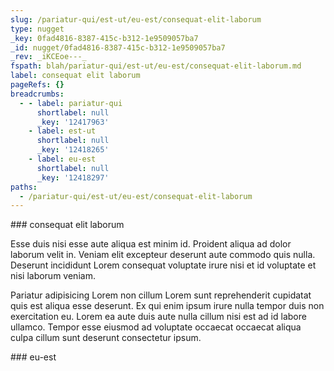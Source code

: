 ```yaml
---
slug: /pariatur-qui/est-ut/eu-est/consequat-elit-laborum
type: nugget
_key: 0fad4816-8387-415c-b312-1e9509057ba7
_id: nugget/0fad4816-8387-415c-b312-1e9509057ba7
_rev: _iKCEoe---_
fspath: blah/pariatur-qui/est-ut/eu-est/consequat-elit-laborum.md
label: consequat elit laborum
pageRefs: {}
breadcrumbs:
  - - label: pariatur-qui
      shortlabel: null
      _key: '12417963'
    - label: est-ut
      shortlabel: null
      _key: '12418265'
    - label: eu-est
      shortlabel: null
      _key: '12418297'
paths:
  - /pariatur-qui/est-ut/eu-est/consequat-elit-laborum
---
```


<NuggetArea>
<Nugget slug="/pariatur-qui/est-ut/eu-est/consequat-elit-laborum" type="nugget" _key="0fad4816-8387-415c-b312-1e9509057ba7" _id="nugget/0fad4816-8387-415c-b312-1e9509057ba7" _rev="_iKCEoe---_" fspath="blah/pariatur-qui/est-ut/eu-est/consequat-elit-laborum.md" label="consequat elit laborum" paths="/pariatur-qui/est-ut/eu-est/consequat-elit-laborum">
<NuggetBody>
### consequat elit laborum

Esse duis nisi esse aute aliqua est minim id. Proident aliqua ad dolor laborum velit in. Veniam elit excepteur deserunt aute commodo quis nulla. Deserunt incididunt Lorem consequat voluptate irure nisi et id voluptate et nisi laborum veniam.

Pariatur adipisicing Lorem non cillum Lorem sunt reprehenderit cupidatat quis est aliqua esse deserunt. Ex qui enim ipsum irure nulla tempor duis non exercitation eu. Lorem ea aute duis aute nulla cillum nisi est ad id labore ullamco. Tempor esse eiusmod ad voluptate occaecat occaecat aliqua culpa cillum sunt deserunt consectetur ipsum.

</NuggetBody>
<Breadcrumbs>
<Crumbs>
<Crumb _key="12417963" label="pariatur-qui" /><Crumb _key="12418265" label="est-ut" /><Crumb _key="12418297" label="eu-est" />
</Crumbs>
</Breadcrumbs>
</Nugget>

<NuggetsInbound>
</NuggetsInbound>
<NuggetsOutbound>
</NuggetsOutbound>
</NuggetArea>
<PassagesInbound>
<Passage direction="inbound" type="passage" _key="12418297" _id="passage/12418297" _rev="_iKCEoe----" label="eu-est" passage="eu-est" fspath="blah/pariatur-qui/est-ut/eu-est" paths="/pariatur-qui/est-ut/eu-est" slug="/pariatur-qui/est-ut/eu-est">
<NuggetBody>
### eu-est

</NuggetBody>
<Breadcrumbs>
<Crumbs>
<Crumb _key="12417963" label="pariatur-qui" /><Crumb _key="12418265" label="est-ut" />
</Crumbs>
</Breadcrumbs>
</Passage>

</PassagesInbound>
<PassagesOutbound>
</PassagesOutbound>